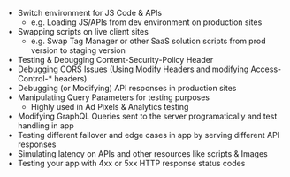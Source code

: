 - Switch environment for JS Code & APIs 
  - e.g. Loading JS/APIs from dev environment on production sites
- Swapping scripts on live client sites
  - e.g. Swap Tag Manager or other SaaS solution scripts from prod version to staging version
- Testing & Debugging Content-Security-Policy Header
- Debugging CORS Issues (Using Modify Headers and modifying Access-Control-* headers)
- Debugging (or Modifying) API responses in production sites
- Manipulating Query Parameters for testing purposes 
  - Highly used in Ad Pixels & Analytics testing
- Modifying GraphQL Queries sent to the server programatically and test handling in app
- Testing different failover and edge cases in app by serving different API responses
- Simulating latency on APIs and other resources like scripts & Images
- Testing your app with 4xx or 5xx HTTP response status codes